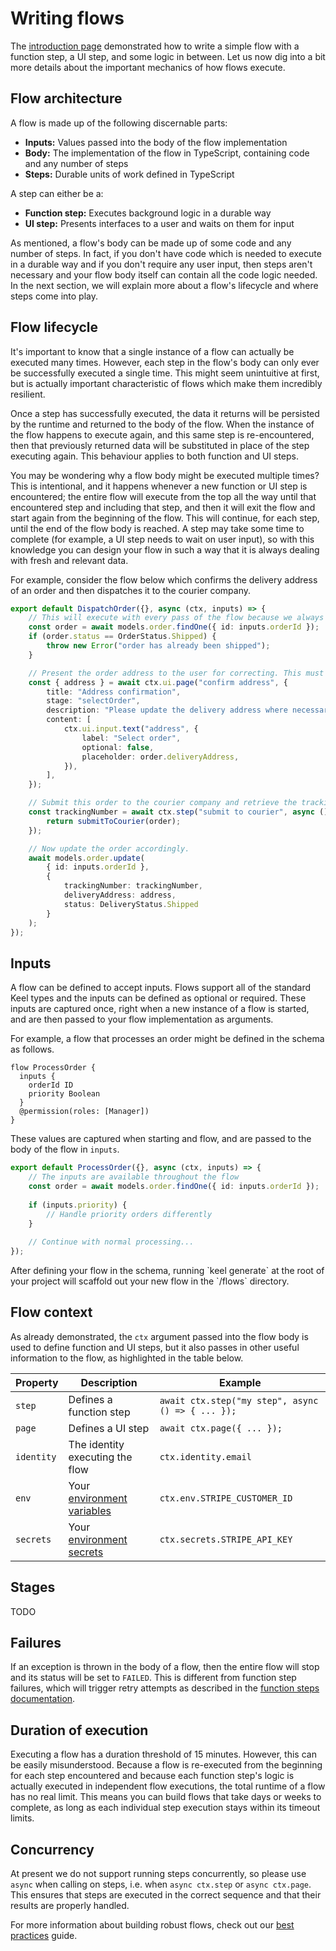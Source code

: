 
# Writing flows

The [introduction page](/flows) demonstrated how to write a simple flow with a function step, a UI step, and some logic in between. Let us now dig into a bit more details about the important mechanics of how flows execute.

## Flow architecture

A flow is made up of the following discernable parts:

 - **Inputs:** Values passed into the body of the flow implementation
 - **Body:** The implementation of the flow in TypeScript, containing code and any number of steps
 - **Steps:** Durable units of work defined in TypeScript

A step can either be a:

 - **Function step:** Executes background logic in a durable way
 - **UI step:** Presents interfaces to a user and waits on them for input

As mentioned, a flow's body can be made up of some code and any number of steps.  In fact, if you don't have code which is needed to execute in a durable way and if you don't require any user input, then steps aren't necessary and your flow body itself can contain all the code logic needed.  In the next section, we will explain more about a flow's lifecycle and where steps come into play.

## Flow lifecycle

It's important to know that a single instance of a flow can actually be executed many times. However, each step in the flow's body can only ever be successfully executed a single time.  This might seem unintuitive at first, but is actually important characteristic of flows which make them incredibly resilient.  

Once a step has successfully executed, the data it returns will be persisted by the runtime and returned to the body of the flow. When the instance of the flow happens to execute again, and this same step is re-encountered, then that previously returned data will be substituted in place of the step executing again. This behaviour applies to both function and UI steps.

You may be wondering why a flow body might be executed multiple times? This is intentional, and it happens whenever a new function or UI step is encountered; the entire flow will execute from the top all the way until that encountered step and including that step, and then it will exit the flow and start again from the beginning of the flow.  This will continue, for each step, until the end of the flow body is reached.  A step may take some time to complete (for example, a UI step needs to wait on user input), so with this knowledge you can design your flow in such a way that it is always dealing with fresh and relevant data.

For example, consider the flow below which confirms the delivery address of an order and then dispatches it to the courier company.

```ts
export default DispatchOrder({}, async (ctx, inputs) => {
    // This will execute with every pass of the flow because we always want to get the latest data.
    const order = await models.order.findOne({ id: inputs.orderId });
    if (order.status == OrderStatus.Shipped) {
        throw new Error("order has already been shipped");
    }

    // Present the order address to the user for correcting. This must only ever happen once.
    const { address } = await ctx.ui.page("confirm address", {
        title: "Address confirmation",
        stage: "selectOrder",
        description: "Please update the delivery address where necessary",
        content: [
            ctx.ui.input.text("address", {
                label: "Select order",
                optional: false,
                placeholder: order.deliveryAddress,
            }),
        ],
    });

    // Submit this order to the courier company and retrieve the tracking number. This must only ever happen once.
    const trackingNumber = await ctx.step("submit to courier", async () => {
        return submitToCourier(order);
    });

    // Now update the order accordingly.
    await models.order.update(
        { id: inputs.orderId },
        { 
            trackingNumber: trackingNumber,
            deliveryAddress: address,
            status: DeliveryStatus.Shipped
        }
    );
});
```

## Inputs

A flow can be defined to accept inputs. Flows support all of the standard Keel types and the inputs can be defined as optional or required. These inputs are captured once, right when a new instance of a flow is started, and are then passed to your flow implementation as arguments.

For example, a flow that processes an order might be defined in the schema as follows.

```keel
flow ProcessOrder {
  inputs {
    orderId ID
    priority Boolean
  }
  @permission(roles: [Manager])
}
```

These values are captured when starting and flow, and are passed to the body of the flow in `inputs`.

```ts
export default ProcessOrder({}, async (ctx, inputs) => {
    // The inputs are available throughout the flow
    const order = await models.order.findOne({ id: inputs.orderId });
    
    if (inputs.priority) {
        // Handle priority orders differently
    }
    
    // Continue with normal processing...
});
```

<Callout >
  After defining your flow in the schema, running `keel generate` at the root of your project will scaffold out your new flow in the `/flows` directory.
</Callout>

## Flow context

As already demonstrated, the `ctx` argument passed into the flow body is used to define function and UI steps, but it also passes in other useful information to the flow, as highlighted in the table below.

| Property | Description | Example |
|----------|-------------|---------|
| `step` | Defines a function step | `await ctx.step("my step", async () => { ... });` |
| `page` | Defines a UI step | `await ctx.page({ ... });` |
| `identity` | The identity executing the flow | `ctx.identity.email` |
| `env` | Your [environment variables](/envvars) | `ctx.env.STRIPE_CUSTOMER_ID` |
| `secrets` | Your [environment secrets](/secrets) | `ctx.secrets.STRIPE_API_KEY` |

## Stages

TODO

## Failures

If an exception is thrown in the body of a flow, then the entire flow will stop and its status will be set to `FAILED`. This is different from function step failures, which will trigger retry attempts as described in the [function steps documentation](/flows/functions#retry-logic).

## Duration of execution

Executing a flow has a duration threshold of 15 minutes. However, this can be easily misunderstood. Because a flow is re-executed from the beginning for each step encountered and because each function step's logic is actually executed in independent flow executions, the total runtime of a flow has no real limit. This means you can build flows that take days or weeks to complete, as long as each individual step execution stays within its timeout limits.

## Concurrency

At present we do not support running steps concurrently, so please use `async` when calling on steps, i.e. when `async ctx.step` or `async ctx.page`. This ensures that steps are executed in the correct sequence and that their results are properly handled.

For more information about building robust flows, check out our [best practices](/flows/best-practices) guide.
